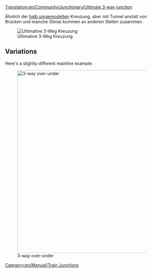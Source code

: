 [[Translation:en/Community/Junctionary/Ultimate 3-way junction]]
{{de/Community/Junctionary/Kreuzungsmenü}}

Ähnlich der [[de/Community/Junctionary/Halb Umgemodelt|halb umgemodelten]] Kreuzung, aber mit Tunnel anstatt von Brücken und manche Gleise kommen an anderen Stellen zusammen.

[[File:en/Community/Junctionary/Ultimate 3way junction.png|frame|none|Ultimative 3-Weg Kreuzung]]

{{en/Community/Junctionary/Junction Criteria|Mittel|2|1|0|3|1|1|1|1|0|0|0||Ausgefallene Züge beeinflussen eine Strecke.|

'''Pro'''
*Hohe Geschwindigkeit.
*Hohe Verkehrskapazität.
*Stau ist unwahrscheinlich.
*Kleine Fläche
*Keine scharfen Kurven, kann mühelos für jede Zuglänge gebaut werden.
*Angemessener Warteplatz für abbiegende Züge.

'''Cons'''
*Signaling gaps from tunnels. (doubling tunnels makes junction at least 2x2 tiles larger and harder to build)

'''Tips'''
*Start by building the "short diagonal" track first. Make its length equal to your longest train.
}}


==Variations==
Here's a slightly different mainline example:

[[File:en/Community/Junctionary/3way-over-under.jpeg|none|thumb|600px|3-way over-under]]

{{en/Community/Junctionary/Junction Criteria|Average|3|1|1|4|0|1|1|1|0|0|0||Broken down trains affect one line.|

'''Pros'''
*High traffic capacity.

'''Cons'''
*Slow, unless tracks are diagonal.
*Jams more likely than in ultimate 3-way junction.
*Requires space between tracks.
*Sharp turns, unless tracks are diagonal.
*Not enough waiting space for turning trains.
*Signaling gaps from bridges and tunnels.
*Bridges slow down high-speed maglev trains.
}}

[[Category:en/Manual/Train Junctions]]